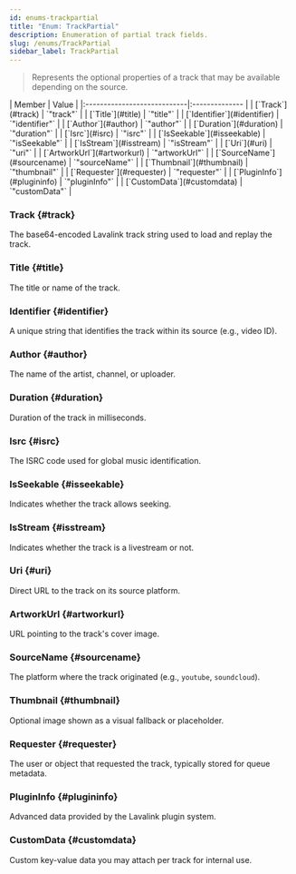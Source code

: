 ```yaml
---
id: enums-trackpartial
title: "Enum: TrackPartial"
description: Enumeration of partial track fields.
slug: /enums/TrackPartial
sidebar_label: TrackPartial
---
```



> Represents the optional properties of a track that may be available depending on the source.

<Tabs>
    <TabItem value="members" label="Enumeration Members" default>
        | Member                      | Value          |
        |:----------------------------|:-------------- |
        | [`Track`](#track)           | `"track"`      |
        | [`Title`](#title)           | `"title"`      |
        | [`Identifier`](#identifier) | `"identifier"` |
        | [`Author`](#author)         | `"author"`     |
        | [`Duration`](#duration)     | `"duration"`   |
        | [`Isrc`](#isrc)             | `"isrc"`       |
        | [`IsSeekable`](#isseekable) | `"isSeekable"` |
        | [`IsStream`](#isstream)     | `"isStream"`   |
        | [`Uri`](#uri)               | `"uri"`        |
        | [`ArtworkUrl`](#artworkurl) | `"artworkUrl"` |
        | [`SourceName`](#sourcename) | `"sourceName"` |
        | [`Thumbnail`](#thumbnail)   | `"thumbnail"`  |
        | [`Requester`](#requester)   | `"requester"`  |
        | [`PluginInfo`](#plugininfo) | `"pluginInfo"` |
        | [`CustomData`](#customdata) | `"customData"` |
    </TabItem>
</Tabs>

### Track {#track}

The base64-encoded Lavalink track string used to load and replay the track.

### Title {#title}

The title or name of the track.

### Identifier {#identifier}

A unique string that identifies the track within its source (e.g., video ID).

### Author {#author}

The name of the artist, channel, or uploader.

### Duration {#duration}

Duration of the track in milliseconds.

### Isrc {#isrc}

The ISRC code used for global music identification.

### IsSeekable {#isseekable}

Indicates whether the track allows seeking.

### IsStream {#isstream}

Indicates whether the track is a livestream or not.

### Uri {#uri}

Direct URL to the track on its source platform.

### ArtworkUrl {#artworkurl}

URL pointing to the track's cover image.

### SourceName {#sourcename}

The platform where the track originated (e.g., `youtube`, `soundcloud`).

### Thumbnail {#thumbnail}

Optional image shown as a visual fallback or placeholder.

### Requester {#requester}

The user or object that requested the track, typically stored for queue metadata.

### PluginInfo {#plugininfo}

Advanced data provided by the Lavalink plugin system.

### CustomData {#customdata}

Custom key-value data you may attach per track for internal use.
